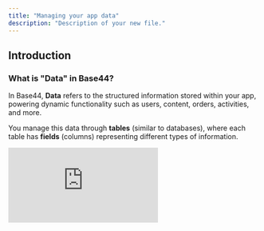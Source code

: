 ```yaml
---
title: "Managing your app data"
description: "Description of your new file."
---
```


## **Introduction**

### **What is "Data" in Base44?**

In Base44, **Data** refers to the structured information stored within your app, powering dynamic functionality such as users, content, orders, activities, and more.

You manage this data through **tables** (similar to databases), where each table has **fields** (columns) representing different types of information.

<iframe className="w-full aspect-video rounded-xl" src="https://www.youtube.com/embed/IIESzXPt4Lg" title="Base44 Data Handling Tutorial" frameBorder="0" allow="accelerometer; autoplay; clipboard-write; encrypted-media; gyroscope; picture-in-picture" allowFullScreen />


### **Common Use Cases**

- Managing **users** (profiles, roles)
- Storing **content** (products, blog posts)
- Handling **orders** (e-commerce, reservations)
- Collecting **activities** (event tracking, logs)

### **Field Types**

- **Text** (Short Text, Long Text)
- **Number**
- **Boolean** (Yes/No)
- **Date/Time**
- **File** (Images, Documents)
- **Reference** (Link to another record/table)
- **Object** (Nested structured data like JSON)

### **Table Permissions**

Each table has its own security settings, controlling who can **read** and **write** its data.

🔒 **Read Access**: Who can view records\
✍️ **Write Access**: Who can create, update, or delete records

_Note: For a full explanation, see the _[_Security Dashboard guide_](https://docs.base44.com/GuidelineDetail?id=680b5baaaea9bfa3a4f275b6)_._

---

## **Working with Data**

### **Manually Adding Records**

- Go to **Workspace → Data**.
- Select the relevant table.
- Click **“\+ Add”** and fill out the fields manually.

> **_Tip_**_: You can ask the chat to create a form inside your app to add new items dynamically._

### **Uploading Data (CSV Import)**

- First, export a **sample CSV** from your table to understand the correct format.
- Prepare your data to match the sample structure.
- Use **Import CSV** to upload your data.

> **_Tip_**_: Always export a sample CSV first to prevent formatting errors._

### **Deleting and Batch Operations**

- To delete a single record, click the **🗑️ delete button** next to it.
- To delete all records in a table, use **“Delete All”** under the **Actions** menu.
- ⚠️ _Warning: Bulk deletion is irreversible._

### **Connecting Your Data to Another App**

- Go to **Workspace → Settings → API**.
- Select the entity (table) you want to share.
- Generate code examples for **reading** and **writing**.
- Pass the generated code into the chat of another app to instruct it how to interact with your data.

### **Data Creation Safety**

- To protect your data:
  - The AI Assistant can **only create** (add new records).
  - It **cannot delete** or remove existing records.
- **Example**: You can ask the chat to add mock data for testing, but even if you revert a message or request "deletion," your existing records will remain safe.

### **Common Problems and Solutions**

- **Problem:** Can't create, view, or edit my data
- **Cause:** Permissions are restricted
- **How to Fix:** Check your table's security settings under Workspace → App Security
